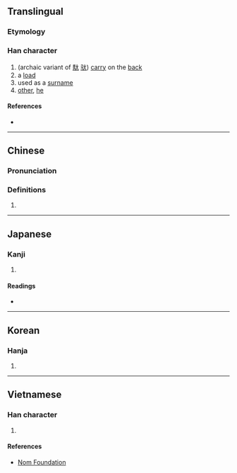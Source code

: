 {{character info/new}}
==Translingual==

===Etymology===
{{Han etyl}}
===Han character===
{{Han char|rn=9|rad=人|as=05|sn=7|four=23211|canj=OJP|ids=⿰亻它}}

# (archaic variant of [[馱]] [[驮]]) [[carry]] on the [[back]]
# a [[load]]
# used as a [[surname]]
# [[other]], [[he]]

====References====
* {{Han ref|kx=0098.170|dkj=00513|dj=0208.070|hdz=10139.030|uh=4F57|ud=20311|bh=A6EF|bd=42735}}

----

==Chinese==
{{zh-forms}}

===Pronunciation===
{{zh-pron
|m=tuó,tuō
|c=taa4,to1,to4
|mn=tô
|mc=y
|oc=y
|ma=
|cat=v,n,pn
}}

===Definitions===
{{zh-hanzi}}

# {{rfdef|lang=zh}}

----

==Japanese==

===Kanji===
{{ja-kanji|grade=|rs=人05}}

# {{defn|lang=ja|sort=人05}}

====Readings====
* {{ja-readings|on=[[た]] (ta)|kun=[[ほか]] (hoka), [[わびる]] (wabiru)}}

----

==Korean==

===Hanja===
{{ko-hanja|hangeul=타|rv=ta|mr=t'a}}

# {{defn|lang=ko|sort=人05}}

----

==Vietnamese==

===Han character===
{{vi-hantu|[[đà]]|rs=人05}}

# {{defn|lang=vi|sort=人05}}

====References====
* [http://nomfoundation.org/common/nom_details.php?codepoint=4f57 Nom Foundation]